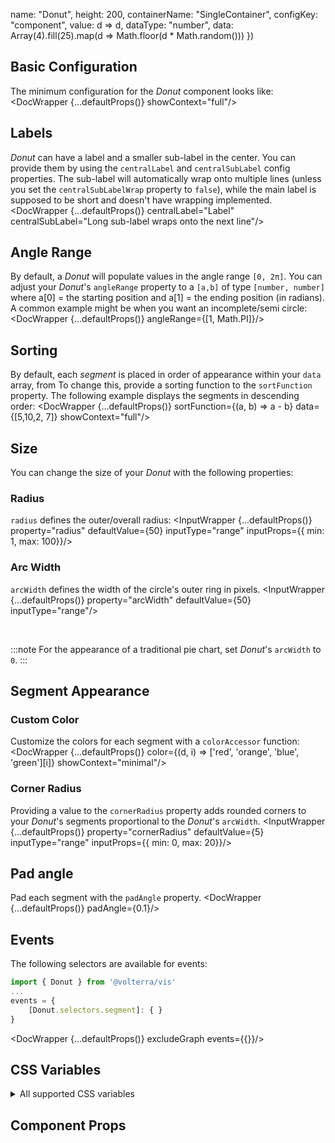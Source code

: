
  name: "Donut",
  height: 200,
  containerName: "SingleContainer",
  configKey: "component",
  value: d => d,
  dataType: "number",
  data: Array(4).fill(25).map(d => Math.floor(d * Math.random()))
})

## Basic Configuration
The minimum configuration for the _Donut_ component looks like:
<DocWrapper {...defaultProps()} showContext="full"/>

## Labels
_Donut_ can have a label and a smaller sub-label in the center. You can provide them by using the `centralLabel` and
`centralSubLabel` config properties. The sub-label will automatically wrap onto multiple lines (unless you set
the `centralSubLabelWrap` property to `false`), while the main label is supposed to be short and doesn't have wrapping
  implemented.
<DocWrapper {...defaultProps()} centralLabel="Label" centralSubLabel="Long sub-label wraps onto the next line"/>


## Angle Range
By default, a _Donut_ will populate values in the angle range `[0, 2π]`. You can adjust your _Donut_'s `angleRange` property to a `[a,b]` of type `[number, number]`
where a[0] = the starting position and a[1] = the ending position (in radians). A common example might be when you want an incomplete/semi circle:
<DocWrapper {...defaultProps()} angleRange={[1, Math.PI]}/>

## Sorting
By default, each _segment_ is placed in order of appearance within your `data` array, from
To change this, provide a sorting function to the `sortFunction` property. The following example displays the segments in descending order:
<DocWrapper {...defaultProps()} sortFunction={(a, b) => a - b} data={[5,10,2, 7]} showContext="full"/>

## Size
You can change the size of your _Donut_ with the following properties:

### Radius
`radius` defines the outer/overall radius:
<InputWrapper {...defaultProps()} property="radius" defaultValue={50} inputType="range" inputProps={{ min: 1, max: 100}}/>

### Arc Width
`arcWidth` defines the width of the circle's outer ring in pixels.
<InputWrapper {...defaultProps()} property="arcWidth" defaultValue={50} inputType="range"/>

<br/>

:::note
For the appearance of a traditional pie chart, set _Donut_'s `arcWidth` to `0`.
:::

## Segment Appearance
### Custom Color
Customize the colors for each segment with a `colorAccessor` function:
<DocWrapper {...defaultProps()} color={(d, i) => ['red', 'orange', 'blue', 'green'][i]} showContext="minimal"/>

### Corner Radius
Providing a value to the `cornerRadius` property adds rounded corners to your _Donut_'s segments proportional to the _Donut_'s `arcWidth`.
<InputWrapper {...defaultProps()} property="cornerRadius" defaultValue={5} inputType="range" inputProps={{ min: 0, max: 20}}/>

## Pad angle
Pad each segment with the `padAngle` property.
<DocWrapper {...defaultProps()} padAngle={0.1}/>

## Events
The following selectors are available for events:
```ts
import { Donut } from '@volterra/vis'
...
events = {
    [Donut.selectors.segment]: { }
}
```
<DocWrapper {...defaultProps()} excludeGraph events={{}}/>

## CSS Variables
<details>
  <summary>All supported CSS variables</summary>
  <CodeBlock language="css">
  {`--vis-donut-central-label-font-size
--vis-donut-central-label-text-color
--vis-donut-central-label-font-family
--vis-donut-central-label-font-weight
--vis-dark-donut-central-label-text-color
  
--vis-donut-central-sub-label-font-size
--vis-donut-central-sub-label-text-color
--vis-donut-central-sub-label-font-family
--vis-donut-central-sub-label-font-weight
--vis-dark-donut-central-sub-label-text-color`}
  </CodeBlock>
</details>

## Component Props
<PropTable name="VisDonut"/>
